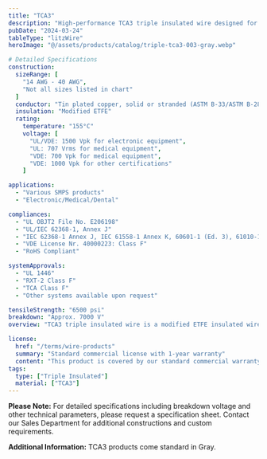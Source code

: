 ```yaml
---
title: "TCA3"
description: "High-performance TCA3 triple insulated wire designed for demanding transformer and power supply applications requiring superior insulation properties."
pubDate: "2024-03-24"
tableType: "litzWire"
heroImage: "@/assets/products/catalog/triple-tca3-003-gray.webp"

# Detailed Specifications
construction:
  sizeRange: [
    "14 AWG - 40 AWG",
    "Not all sizes listed in chart"
  ]
  conductor: "Tin plated copper, solid or stranded (ASTM B-33/ASTM B-286). Bare copper and other conductors available."
  insulation: "Modified ETFE"
  rating:
    temperature: "155°C"
    voltage: [
      "UL/VDE: 1500 Vpk for electronic equipment",
      "UL: 707 Vrms for medical equipment",
      "VDE: 700 Vpk for medical equipment",
      "VDE: 1000 Vpk for other certifications"
    ]

applications:
  - "Various SMPS products"
  - "Electronic/Medical/Dental"

compliances:
  - "UL OBJT2 File No. E206198"
  - "UL/IEC 62368-1, Annex J"
  - "IEC 62368-1 Annex J, IEC 61558-1 Annex K, 60601-1 (Ed. 3), 61010-1 (Ed. 3)"
  - "VDE License Nr. 40000223: Class F"
  - "RoHS Compliant"

systemApprovals:
  - "UL 1446"
  - "RXT-2 Class F"
  - "TCA Class F"
  - "Other systems available upon request"

tensileStrength: "6500 psi"
breakdown: "Approx. 7000 V"
overview: "TCA3 triple insulated wire is a modified ETFE insulated wire that comes standard in Gray. Engineered for various SMPS products and electronic/medical/dental applications where reliability and performance are paramount."

license:
  href: "/terms/wire-products"
  summary: "Standard commercial license with 1-year warranty"
  content: "This product is covered by our standard commercial warranty for a period of one year from the date of purchase. The warranty covers manufacturing defects and material failures under normal use conditions. Custom modifications or applications outside the specified parameters may void the warranty."
tags:
  type: ["Triple Insulated"]
  material: ["TCA3"]
---
```



<WireDataTable data={wireData} client:load />

**Please Note:** For detailed specifications including breakdown voltage and other technical parameters, please request a specification sheet. Contact our Sales Department for additional constructions and custom requirements.

**Additional Information:** TCA3 products come standard in Gray. 